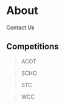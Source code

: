 

<SEO title="about"/>

# About

<Link to="/about/contact">Contact Us</Link>

## Competitions
> <Link to="/about/competitions/acot">ACOT</Link>

> <Link to="/about/competitions/scho">SCHO</Link>

> <Link to="/about/competitions/stc">STC</Link>

> <Link to="/about/competitions/wcc">WCC</Link>